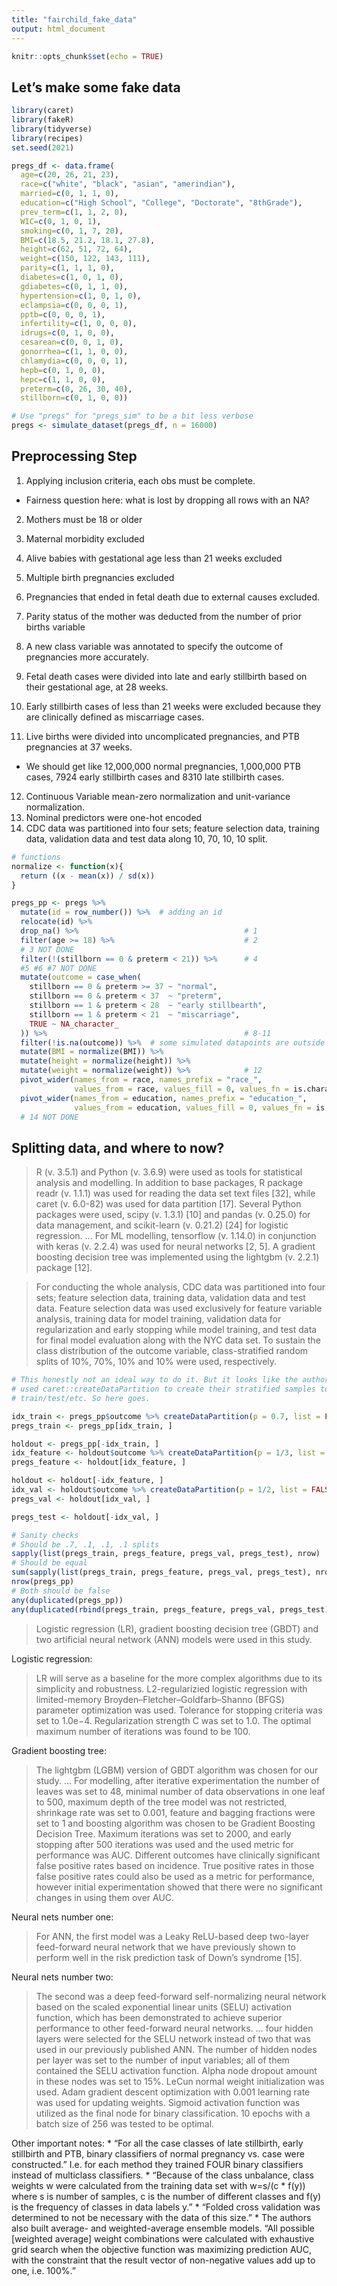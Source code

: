 ```yaml
---
title: "fairchild_fake_data"
output: html_document
---
```


```r
knitr::opts_chunk$set(echo = TRUE)
```

## Let's make some fake data

```r
library(caret)
library(fakeR)
library(tidyverse)
library(recipes)
set.seed(2021)
```

```r
pregs_df <- data.frame(
  age=c(20, 26, 21, 23), 
  race=c("white", "black", "asian", "amerindian"), 
  married=c(0, 1, 1, 0), 
  education=c("High School", "College", "Doctorate", "8thGrade"), 
  prev_term=c(1, 1, 2, 0), 
  WIC=c(0, 1, 0, 1), 
  smoking=c(0, 1, 7, 20), 
  BMI=c(18.5, 21.2, 18.1, 27.8), 
  height=c(62, 51, 72, 64), 
  weight=c(150, 122, 143, 111), 
  parity=c(1, 1, 1, 0), 
  diabetes=c(1, 0, 1, 0), 
  gdiabetes=c(0, 1, 1, 0), 
  hypertension=c(1, 0, 1, 0), 
  eclampsia=c(0, 0, 0, 1), 
  pptb=c(0, 0, 0, 1), 
  infertility=c(1, 0, 0, 0), 
  idrugs=c(0, 1, 0, 0), 
  cesarean=c(0, 0, 1, 0), 
  gonorrhea=c(1, 1, 0, 0), 
  chlamydia=c(0, 0, 0, 1), 
  hepb=c(0, 1, 0, 0), 
  hepc=c(1, 1, 0, 0), 
  preterm=c(0, 26, 30, 40), 
  stillborn=c(0, 1, 0, 0))

# Use "pregs" for "pregs_sim" to be a bit less verbose
pregs <- simulate_dataset(pregs_df, n = 16000)
```

## Preprocessing Step

1) Applying inclusion criteria, each obs must be complete.
- Fairness question here: what is lost by dropping all rows with an NA?
2) Mothers must be 18 or older
3) Maternal morbidity excluded
4) Alive babies with gestational age less than 21 weeks excluded
5) Multiple birth pregnancies excluded
6) Pregnancies that ended in fetal death due to external causes excluded.

7) Parity status of the mother was deducted from the number of prior births variable
8) A new class variable was annotated to specify the outcome of pregnancies more accurately. 
9) Fetal death cases were divided into late and early stillbirth based on their gestational age, at 28 weeks.
10) Early stillbirth cases of less than 21 weeks were excluded because they are clinically defined as miscarriage cases. 
11) Live births were divided into uncomplicated pregnancies, and PTB pregnancies at 37 weeks.
- We should get like 12,000,000 normal pregnancies, 1,000,000 PTB cases, 7924 early stillbirth cases and 8310 late stillbirth cases.

12) Continuous Variable mean-zero normalization and unit-variance normalization. 
13) Nominal predictors were one-hot encoded
14) CDC data was partitioned into four sets; feature selection data, training data, validation data and test data along 10, 70, 10, 10 split.

```r
# functions
normalize <- function(x){
  return ((x - mean(x)) / sd(x))
}
```

```r
pregs_pp <- pregs %>%
  mutate(id = row_number()) %>%  # adding an id
  relocate(id) %>%
  drop_na() %>%                                     # 1
  filter(age >= 18) %>%                             # 2
  # 3 NOT DONE
  filter(!(stillborn == 0 & preterm < 21)) %>%      # 4
  #5 #6 #7 NOT DONE
  mutate(outcome = case_when(
    stillborn == 0 & preterm >= 37 ~ "normal",
    stillborn == 0 & preterm < 37  ~ "preterm",
    stillborn == 1 & preterm < 28  ~ "early stillbearth",
    stillborn == 1 & preterm < 21  ~ "miscarriage",
    TRUE ~ NA_character_
  )) %>%                                            # 8-11
  filter(!is.na(outcome)) %>%  # some simulated datapoints are outside our stillborn/preterm bounds
  mutate(BMI = normalize(BMI)) %>%
  mutate(height = normalize(height)) %>%
  mutate(weight = normalize(weight)) %>%            # 12
  pivot_wider(names_from = race, names_prefix = "race_",
              values_from = race, values_fill = 0, values_fn = is.character) %>%
  pivot_wider(names_from = education, names_prefix = "education_",
              values_from = education, values_fill = 0, values_fn = is.character) # 13
  # 14 NOT DONE
```

## Splitting data, and where to now?

> R (v. 3.5.1) and Python (v. 3.6.9) were used as tools for statistical analysis and modelling. In addition to base packages, R package readr (v. 1.1.1) was used for reading the data set text files [32], while caret (v. 6.0-82) was used for data partition [17]. Several Python packages were used, scipy (v. 1.3.1) [10] and pandas (v. 0.25.0) for data management, and scikit-learn (v. 0.21.2) [24] for logistic regression. ... For ML modelling, tensorflow (v. 1.14.0) in conjunction with keras (v. 2.2.4) was used for neural networks [2, 5]. A gradient boosting decision tree was implemented using the lightgbm (v. 2.2.1) package [12].

> For conducting the whole analysis, CDC data was partitioned into four sets; feature selection data, training data, validation data and test data. Feature selection data was used exclusively for feature variable analysis, training data for model training, validation data for regularization and early stopping while model training, and test data for final model evaluation along with the NYC data set. To sustain the class distribution of the outcome variable, class-stratified random splits of 10%, 70%, 10% and 10% were used, respectively.

```r
# This honestly not an ideal way to do it. But it looks like the authors
# used caret::createDataPartition to create their stratified samples to split
# train/test/etc. So here goes.

idx_train <- pregs_pp$outcome %>% createDataPartition(p = 0.7, list = FALSE)
pregs_train <- pregs_pp[idx_train, ]

holdout <- pregs_pp[-idx_train, ]
idx_feature <- holdout$outcome %>% createDataPartition(p = 1/3, list = FALSE)
pregs_feature <- holdout[idx_feature, ]

holdout <- holdout[-idx_feature, ]
idx_val <- holdout$outcome %>% createDataPartition(p = 1/2, list = FALSE)
pregs_val <- holdout[idx_val, ]

pregs_test <- holdout[-idx_val, ]

# Sanity checks
# Should be .7, .1, .1, .1 splits
sapply(list(pregs_train, pregs_feature, pregs_val, pregs_test), nrow)
# Should be equal
sum(sapply(list(pregs_train, pregs_feature, pregs_val, pregs_test), nrow))
nrow(pregs_pp)
# Both should be false
any(duplicated(pregs_pp))
any(duplicated(rbind(pregs_train, pregs_feature, pregs_val, pregs_test)))
```

> Logistic regression (LR), gradient boosting decision tree (GBDT) and two artificial neural network (ANN) models were used in this study.

Logistic regression:

> LR will serve as a baseline for the more complex algorithms due to its simplicity and robustness. L2-regularizied logistic regression with limited-memory Broyden–Fletcher–Goldfarb–Shanno (BFGS) parameter optimization was used. Tolerance for stopping criteria was set to 1.0e−4. Regularization strength C was set to 1.0. The optimal maximum number of iterations was found to be 100.

Gradient boosting tree:

> The lightgbm (LGBM) version of GBDT algorithm was chosen for our study. ... For modelling, after iterative experimentation the number of leaves was set to 48, minimal number of data observations in one leaf to 500, maximum depth of the tree model was not restricted, shrinkage rate was set to 0.001, feature and bagging fractions were set to 1 and boosting algorithm was chosen to be Gradient Boosting Decision Tree. Maximum iterations was set to 2000, and early stopping after 500 iterations was used and the used metric for performance was AUC. Different outcomes have clinically significant false positive rates based on incidence. True positive rates in those false positive rates could also be used as a metric for performance, however initial experimentation showed that there were no significant changes in using them over AUC.

Neural nets number one:

> For ANN, the first model was a Leaky ReLU-based deep two-layer feed-forward neural network that we have previously shown to perform well in the risk prediction task of Down’s syndrome [15].

Neural nets number two:

> The second was a deep feed-forward self-normalizing neural network based on the scaled exponential linear units (SELU) activation function, which has been demonstrated to achieve superior performance to other feed-forward neural networks. ... four hidden layers were selected for the SELU network instead of two that was used in our previously published ANN. The number of hidden nodes per layer was set to the number of input variables; all of them contained the SELU activation function. Alpha node dropout amount in these nodes was set to 15%. LeCun normal weight initialization was used. Adam gradient descent optimization with 0.001 learning rate was used for updating weights. Sigmoid activation function was utilized as the final node for binary classification. 10 epochs with a batch size of 256 was tested to be optimal.

Other important notes:
 * "For all the case classes of late stillbirth, early stillbirth and PTB, binary classifiers of normal pregnancy vs. case were constructed." I.e. for each method they trained FOUR binary classifiers instead of multiclass classifiers.
 * "Because of the class unbalance, class weights w were calculated from the training data set with w=s/(c * f(y)) where s is number of samples, c is the number of different classes and f(y) is the frequency of classes in data labels y."
* "Folded cross validation was determined to not be necessary with the data of this size."
* The authors also built average- and weighted-average ensemble models. "All possible [weighted average] weight combinations were calculated with exhaustive grid search when the objective function was maximizing prediction AUC, with the constraint that the result vector of non-negative values add up to one, i.e. 100%."